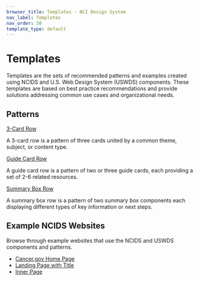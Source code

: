 ```yaml
---
browser_title: Templates - NCI Design System
nav_label: Templates
nav_order: 50
template_type: default
---
```


# Templates

Templates are the sets of recommended patterns and examples created using NCIDS and U.S. Web Design System (USWDS) components. These templates are based on best practice recommendations and provide solutions addressing common use cases and organizational needs.

## Patterns

<a href="/templates/3-card-row" className="header-styled-link">
	3-Card Row
</a>

A 3-card row is a pattern of three cards united by a common theme, subject, or content type.

<a href="/templates/guide-card-row" className="header-styled-link">
	Guide Card Row
</a>

A guide card row is a pattern of two or three guide cards, each providing a set of 2-6 related resources.

<a href="/templates/summary-box-row" className="header-styled-link">
	Summary Box Row
</a>

A summary box row is a pattern of two summary box components each displaying different types of key information or next steps.

## Example NCIDS Websites

Browse through example websites that use the NCIDS and USWDS components and patterns.

- [Cancer.gov Home Page](/example-site/example-pages/cgov-home.html)
- [Landing Page with Title](/example-site/example-pages/landing-page-with-title.html)
- [Inner Page](/example-site/inner-pages/inner-page.html)
